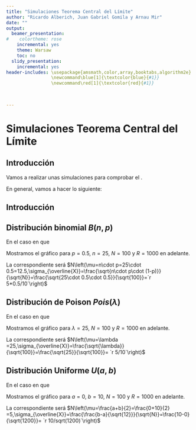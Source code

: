 ```yaml
---
title: "Simulaciones Teorema Central del Límite"
author: "Ricardo Alberich, Juan Gabriel Gomila y Arnau Mir"
date: ""
output:
  beamer_presentation:
#    colortheme: rose
    incremental: yes
    theme: Warsaw
    toc: no
  slidy_presentation:
    incremental: yes
header-includes: \usepackage{amsmath,color,array,booktabs,algorithm2e}
                 \newcommand\blue[1]{\textcolor{blue}{#1}}
                 \newcommand\red[1]{\textcolor{red}{#1}}

                 
              
---
```



# Simulaciones Teorema Central del Límite

## Introducción
Vamos a realizar unas simulaciones para comprobar el \red{Teorema Central del Límite}.

\pause
En general, vamos a hacer lo siguiente:

## Introducción
\begin{itemize}
\item Consideraremos una variable $X$ de \blue{distribución conocida} de \red{media $\mu$} y \red{desviación estándar $\sigma$.}
\pause

\item Consideraremos una \red{muestra aleatoria simple} de $X$ de \red{tamaño $N$}:
$$
X_1,\ldots, X_N.
$$
\pause
\item Consideramos la \red{variable aleatoria media} $\overline{X}=\frac{X_1+\cdots +X_N}{N}$ y calcularemos la media de los valores de cada muestra.
\pause

\item Repetiremos los dos pasos anteriores \red{$R$ veces.}
\pause

\item Mostraremos el \red{histograma} resultante junto con la \red{densidad de la distribución normal correspondiente $N\left(\mu,\frac{\sigma}{\sqrt{N}}\right)$}
\end{itemize}

## Distribución binomial $B(n,p)$
En el caso en que \red{$X=B(n,p)$, $\mu =n\cdot p$ y $\sigma = \sqrt{n\cdot p\cdot (1-p)}$.}
\pause

Mostramos el gráfico para $p=0.5$, $n=25$, $N=100$ y $R=1000$ en adelante.
\pause

La \red{distribución normal} correspondiente será $N\left(\mu=n\cdot p=25\cdot 0.5=12.5,\sigma_{\overline{X}}=\frac{\sqrt{n\cdot p\cdot (1-p)}}{\sqrt{N}}=\frac{\sqrt{25\cdot 0.5\cdot 0.5}}{\sqrt{100}}=`r 5*0.5/10`\right)$

## Distribución de Poison $Pois(\lambda)$
En el caso en que \red{$X=Pois(\lambda)$, $\mu =\lambda$ y $\sigma = \sqrt{\lambda}$.}
\pause

Mostramos el gráfico para $\lambda =25$, $N=100$ y $R=1000$ en adelante.
\pause

La \red{distribución normal} correspondiente será $N\left(\mu=\lambda =25,\sigma_{\overline{X}}=\frac{\sqrt{\lambda}}{\sqrt{100}}=\frac{\sqrt{25}}{\sqrt{100}}= `r 5/10`\right)$


## Distribución Uniforme $U(a,b)$
En el caso en que \red{$X=U(a,b)$, $\mu =\frac{a+b}{2}$ y $\sigma = \frac{b-a}{\sqrt{12}}$.}
\pause

Mostramos el gráfico para $a=0$, $b=10$, $N=100$ y $R=1000$ en adelante.
\pause

La \red{distribución normal} correspondiente será $N\left(\mu=\frac{a+b}{2}=\frac{0+10}{2} =5,\sigma_{\overline{X}}=\frac{\frac{b-a}{\sqrt{12}}}{\sqrt{N}}=\frac{10-0}{\sqrt{1200}}= `r 10/sqrt(1200)`\right)$


